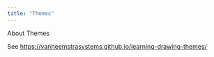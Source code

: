 ```yaml
---
title: "Themes"
---
```


About Themes

See <https://vanheemstrasystems.github.io/learning-drawing-themes/>
